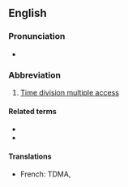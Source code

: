 ==English==
{{wikipedia}}

===Pronunciation===
* {{audio|en-us-TDMA.ogg|Audio (US)|lang=en}}

===Abbreviation===
{{en-abbr}}

# [[time division multiple access|Time division multiple access]]

====Related terms====
* {{l|en|FDMA}}
* {{l|en|CDMA}}

====Translations====
{{trans-top|time division multiple access}}
* French: TDMA, {{t|fr|accès multiple à répartition dans le temps}}
{{trans-mid}}
{{trans-bottom}}